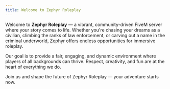 ```yaml
---
title: Welcome to Zephyr Roleplay
---
```


Welcome to **Zephyr Roleplay** — a vibrant, community-driven FiveM server where your story comes to life. Whether you're chasing your dreams as a civilian, climbing the ranks of law enforcement, or carving out a name in the criminal underworld, Zephyr offers endless opportunities for immersive roleplay.

Our goal is to provide a fair, engaging, and dynamic environment where players of all backgrounds can thrive. Respect, creativity, and fun are at the heart of everything we do.

Join us and shape the future of Zephyr Roleplay — your adventure starts now.